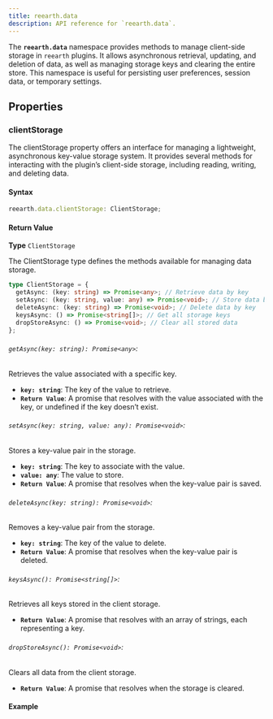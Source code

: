 ```yaml
---
title: reearth.data
description: API reference for `reearth.data`.
---
```


The **`reearth.data`** namespace provides methods to manage client-side storage in `reearth` plugins. It allows asynchronous retrieval, updating, and deletion of data, as well as managing storage keys and clearing the entire store. This namespace is useful for persisting user preferences, session data, or temporary settings.


## Properties

### clientStorage

The clientStorage property offers an interface for managing a lightweight, asynchronous key-value storage system. It provides several methods for interacting with the plugin’s client-side storage, including reading, writing, and deleting data.

#### Syntax

```ts
reearth.data.clientStorage: ClientStorage;
```

#### Return Value

**Type** `ClientStorage`

The ClientStorage type defines the methods available for managing data storage.

```ts
type ClientStorage = {
  getAsync: (key: string) => Promise<any>; // Retrieve data by key
  setAsync: (key: string, value: any) => Promise<void>; // Store data by key
  deleteAsync: (key: string) => Promise<void>; // Delete data by key
  keysAsync: () => Promise<string[]>; // Get all storage keys
  dropStoreAsync: () => Promise<void>; // Clear all stored data
};
```

###### `getAsync(key: string): Promise<any>`:

Retrieves the value associated with a specific key.

- **`key: string`**: The key of the value to retrieve.
- **`Return Value`**: A promise that resolves with the value associated with the key, or undefined if the key doesn’t exist.

###### `setAsync(key: string, value: any): Promise<void>`:

Stores a key-value pair in the storage.

- **`key: string`**: The key to associate with the value.
- **`value: any`**: The value to store.
- **`Return Value`**: A promise that resolves when the key-value pair is saved.

###### `deleteAsync(key: string): Promise<void>`:

Removes a key-value pair from the storage.

- **`key: string`**: The key of the value to delete.
- **`Return Value`**: A promise that resolves when the key-value pair is deleted.

###### `keysAsync(): Promise<string[]>`:

Retrieves all keys stored in the client storage.

- **`Return Value`**: A promise that resolves with an array of strings, each representing a key.

###### `dropStoreAsync(): Promise<void>`:

Clears all data from the client storage.

- **`Return Value`**: A promise that resolves when the storage is cleared.

#### Example


<Code code={clearNoCheck(ClientStorageCode)} lang="ts" />
